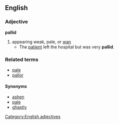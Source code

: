 == English ==
=== Adjective ===
'''pallid'''
# appearing weak, pale, or [[wan]]
#* The [[patient]] left the hospital but was very '''pallid'''.

=== Related terms ===
*[[pale]]
*[[pallor]]

==== Synonyms ====
*[[ashen]]
*[[pale]]
*[[ghastly]]

[[Category:English adjectives]]